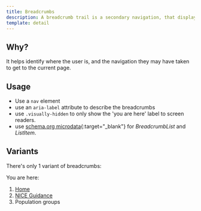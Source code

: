 ```yaml
---
title: Breadcrumbs
description: A breadcrumb trail is a secondary navigation, that displays as a series of links, situated below the header.
template: detail
---
```


## Why?

It helps identify where the user is, and the navigation they may have taken to get to the current page.

## Usage

- Use a `nav` element
- use an `aria-label` attribute to describe the breadcrumbs
- use `.visually-hidden` to only show the 'you are here' label to screen readers.
- use [schema.org microdata](http://schema.org/BreadcrumbList){:target="\_blank"} for _BreadcrumbList_ and _ListItem_.

## Variants

There's only 1 variant of breadcrumbs:

<nav aria-label="Breadcrumbs" role="navigation">
	<p class="visually-hidden" id="breadcrumb-label">
		You are here:
	</p>
	<ol
		class="breadcrumbs"
		aria-labelledby="breadcrumb-label"
		itemscope
		itemtype="http://schema.org/BreadcrumbList"
	>
		<li
			class="breadcrumbs__crumb"
			itemprop="itemListElement"
			itemscope
			itemtype="http://schema.org/ListItem"
		>
			<a href="https://www.nice.org.uk/" itemprop="item">
				<span itemprop="name">Home</span>
			</a>
			<meta itemprop="position" content="1" />
		</li>
		<li
			class="breadcrumbs__crumb"
			itemprop="itemListElement"
			itemscope
			itemtype="http://schema.org/ListItem"
		>
			<a href="https://www.nice.org.uk/guidance" itemprop="item">
				<span itemprop="name">NICE Guidance</span>
			</a>
			<meta itemprop="position" content="2" />
		</li>
		<li
			class="breadcrumbs__crumb"
			itemprop="itemListElement"
			itemscope
			itemtype="http://schema.org/ListItem"
		>
			<span itemprop="name">Population groups</span>
			<meta itemprop="position" content="3" />
		</li>
	</ol>
</nav>

